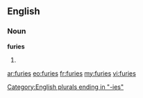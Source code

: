 ==English==
===Noun===
'''furies'''
# {{plural of|[[fury]]}}

[[Category:English plurals ending in "-ies"]]
[[ar:furies]]
[[eo:furies]]
[[fr:furies]]
[[my:furies]]
[[vi:furies]]